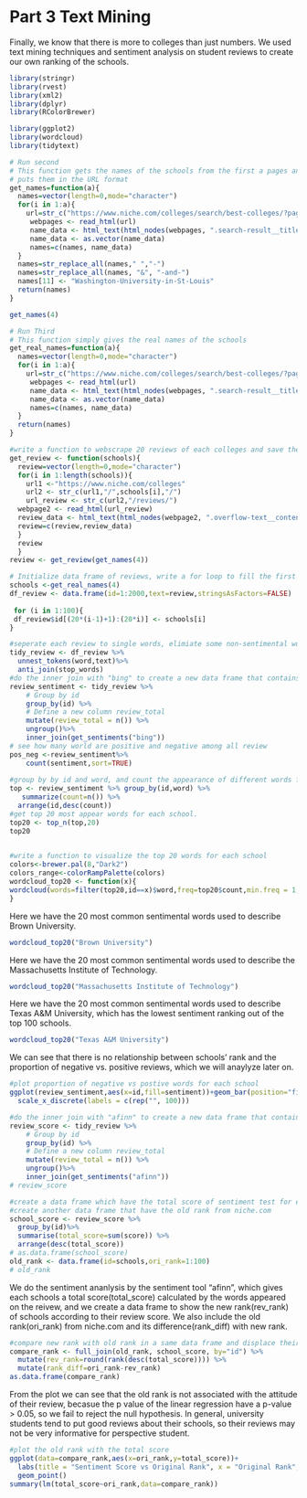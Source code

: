 # Part 3 Text Mining 

Finally, we know that there is more to colleges than just numbers. We used text mining techniques and sentiment analysis on student reviews to create our own ranking of the schools.
```r
library(stringr)
library(rvest)
library(xml2)
library(dplyr)
library(RColorBrewer)

library(ggplot2)
library(wordcloud)
library(tidytext)

```
```r
# Run second
# This function gets the names of the schools from the first a pages and 
# puts them in the URL format
get_names=function(a){
  names=vector(length=0,mode="character")
  for(i in 1:a){
    url=str_c("https://www.niche.com/colleges/search/best-colleges/?page=",i)
     webpages <- read_html(url)
     name_data <- html_text(html_nodes(webpages, ".search-result__title" ))  
     name_data <- as.vector(name_data)
     names=c(names, name_data)
  }
  names=str_replace_all(names," ","-")
  names=str_replace_all(names, "&", "-and-")
  names[11] <- "Washington-University-in-St-Louis"
  return(names)
}

get_names(4)
```
```r
# Run Third
# This function simply gives the real names of the schools
get_real_names=function(a){
  names=vector(length=0,mode="character")
  for(i in 1:a){
    url=str_c("https://www.niche.com/colleges/search/best-colleges/?page=",i)
     webpages <- read_html(url)
     name_data <- html_text(html_nodes(webpages, ".search-result__title" ))  
     name_data <- as.vector(name_data)
     names=c(names, name_data)
  }
  return(names)
}
```

```r
#write a function to webscrape 20 reviews of each colleges and save them as reivew 
get_review <- function(schools){
  review=vector(length=0,mode="character")
  for(i in 1:length(schools)){
    url1 <-"https://www.niche.com/colleges"
    url2 <- str_c(url1,"/",schools[i],"/")
    url_review <- str_c(url2,"/reviews/")
  webpage2 <- read_html(url_review)
  review_data <- html_text(html_nodes(webpage2, ".overflow-text__content div" ))
  review=c(review,review_data)
  }
  review
  }
review <- get_review(get_names(4))
```



```r
# Initialize data frame of reviews, write a for loop to fill the first column by different school names. Save as df_review. 
schools <-get_real_names(4)
df_review <- data.frame(id=1:2000,text=review,stringsAsFactors=FALSE)
 
 for (i in 1:100){
 df_review$id[(20*(i-1)+1):(20*i)] <- schools[i]
}
```




```r
#seperate each review to single words, elimiate some non-sentimental words and rename the text column as word.
tidy_review <- df_review %>%
  unnest_tokens(word,text)%>%
  anti_join(stop_words)
#do the inner join with "bing" to create a new data frame that contains only words of sentiment.
review_sentiment <- tidy_review %>% 
    # Group by id
    group_by(id) %>% 
    # Define a new column review_total
    mutate(review_total = n()) %>%
    ungroup()%>%
    inner_join(get_sentiments("bing"))
# see how many world are positive and negative among all review
pos_neg <-review_sentiment%>%
    count(sentiment,sort=TRUE)
    
#group by by id and word, and count the appearance of different words for each university
top <- review_sentiment %>% group_by(id,word) %>%
   summarize(count=n()) %>%
  arrange(id,desc(count))
#get top 20 most appear words for each school.
top20 <- top_n(top,20)
top20
  
```



```r
#write a function to visualize the top 20 words for each school
colors<-brewer.pal(8,"Dark2")
colors_range<-colorRampPalette(colors)
wordcloud_top20 <- function(x){
wordcloud(words=filter(top20,id==x)$word,freq=top20$count,min.freq = 1,max.words=100000,random.order=TRUE,rot.per=0.5,col=colors_range(100))
}
```

Here we have the 20 most common sentimental words used to describe Brown University.

```r
wordcloud_top20("Brown University")
```

Here we have the 20 most common sentimental words used to describe the Massachusetts Institute of Technology.

```r
wordcloud_top20("Massachusetts Institute of Technology")
```

Here we have the 20 most common sentimental words used to describe Texas A&M University, which has the lowest sentiment ranking out of the top 100 schools.

```r
wordcloud_top20("Texas A&M University")
```

We can see that there is no relationship between schools' rank and the proportion of negative vs. positive reviews, which we will anaylyze later on. 

```r
#plot proportion of negative vs postive words for each school 
ggplot(review_sentiment,aes(x=id,fill=sentiment))+geom_bar(position="fill")+labs(x="School Ranking Highest to Lowest",y="Proportion") +
  scale_x_discrete(labels = c(rep("", 100)))
```


```r
#do the inner join with "afinn" to create a new data frame that contains only words of sentiment and their score.
review_score <- tidy_review %>% 
    # Group by id
    group_by(id) %>% 
    # Define a new column review_total
    mutate(review_total = n()) %>%
    ungroup()%>%
    inner_join(get_sentiments("afinn"))
# review_score
```

```r
#create a data frame which have the total score of sentiment test for each school
#create another data frame that have the old rank from niche.com
school_score <- review_score %>%
  group_by(id)%>%
  summarise(total_score=sum(score)) %>%
  arrange(desc(total_score))
# as.data.frame(school_score)
old_rank <- data.frame(id=schools,ori_rank=1:100)
# old_rank
```
We do the sentiment ananlysis by the sentiment tool "afinn", which gives each schools a total score(total_score) calculated by the words appeared on the reivew, and we create a data frame to show the new rank(rev_rank) of schools according to their review score. We also include the old rank(ori_rank) from niche.com and its difference(rank_diff) with new rank.
```r
#compare new rank with old rank in a same data frame and displace their ranks' difference
compare_rank <- full_join(old_rank, school_score, by="id") %>%
  mutate(rev_rank=round(rank(desc(total_score)))) %>%
  mutate(rank_diff=ori_rank-rev_rank)
as.data.frame(compare_rank)
```

From the plot we can see that the old rank is not associated with the attitude of their review, becasue the p value of the linear regression have a p-value > 0.05, so we fail to reject the null hypothesis. In general, university students tend to put good reviews about their schools, so their reviews may not be very informative for perspective student.

```r
#plot the old rank with the total score
ggplot(data=compare_rank,aes(x=ori_rank,y=total_score))+
  labs(title = "Sentiment Score vs Original Rank", x = "Original Rank", y = "Total Sentiment Score") +
  geom_point()
summary(lm(total_score~ori_rank,data=compare_rank))
```